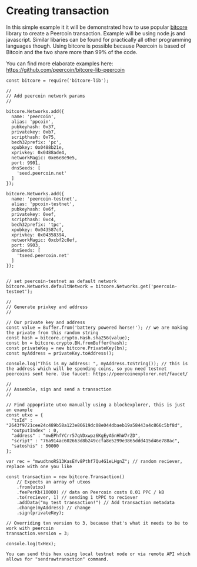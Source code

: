 <!-- KEYWORDS: transaction, create, build, bitcore -->
# Creating transaction

In this simple example it it will be demonstrated how to use popular [bitcore](https://github.com/bitpay/bitcore/tree/master/packages/bitcore-lib) library to create a Peercoin transaction.
Example will be using node.js and javascript. Similar libaries can be found for practically all other programming languages though.
Using bitcore is possible because Peercoin is based of Bitcoin and the two share more than 99% of the code.

You can find more elaborate examples here: https://github.com/peercoin/bitcore-lib-peercoin

```
const bitcore = require('bitcore-lib');

//
// Add peercoin network params
//

bitcore.Networks.add({
  name: 'peercoin',
  alias: 'ppcoin',
  pubkeyhash: 0x37,
  privatekey: 0xb7,
  scripthash: 0x75,
  bech32prefix: 'pc',
  xpubkey: 0x0488b21e,
  xprivkey: 0x0488ade4,
  networkMagic: 0xe6e8e9e5,
  port: 9901,
  dnsSeeds: [
    'seed.peercoin.net'
  ]
});

bitcore.Networks.add({
  name: 'peercoin-testnet',
  alias: 'ppcoin-testnet',
  pubkeyhash: 0x6f,
  privatekey: 0xef,
  scripthash: 0xc4,
  bech32prefix: 'tpc',
  xpubkey: 0x043587cf,
  xprivkey: 0x04358394,
  networkMagic: 0xcbf2c0ef,
  port: 9903,
  dnsSeeds: [
    'tseed.peercoin.net'
  ]
});


// set peercoin-testnet as default network
bitcore.Networks.defaultNetwork = bitcore.Networks.get('peercoin-testnet');

//
// Generate privkey and address
//

// Our private key and address
const value = Buffer.from('battery powered horse!'); // we are making the private from this random string
const hash = bitcore.crypto.Hash.sha256(value);
const bn = bitcore.crypto.BN.fromBuffer(hash);
const privateKey = new bitcore.PrivateKey(bn);
const myAddress = privateKey.toAddress();

console.log("This is my address: ", myAddress.toString()); // this is the address which will be spending coins, so you need testnet peercoins sent here. Use faucet: https://peercoinexplorer.net/faucet/

//
// Assemble, sign and send a transaction
//

// Find appopriate utxo manually using a blockexplorer, this is just an example
const utxo = {
  "txId" : "2643f9721cee24c489b58a123e86619dc08e044dbaeb19a58443a4c866c5bf8d",
  "outputIndex" : 0,
  "address" : "mwEPhfYCrr57qVDxwpz6KgEyA6nHhW7rZD",
  "script" : "76a914ac602663d8b249ccfa8e5299e3865ddd415d46e788ac",
  "satoshis" : 50000
};

var rec = "mwudtnoRS13KasEYv8Pthf7Qu4G1eLHgnZ"; // random reciever, replace with one you like

const transaction = new bitcore.Transaction()
    // Expects an array of utxos 
    .from(utxo)
    .feePerKb(10000) // data on Peercoin costs 0.01 PPC / kB
    .to(reciever, 1) // sending 1 tPPC to reciever
    .addData("my test transaction!") // Add transaction metadata
    .change(myAddress) // change
    .sign(privateKey);

// Overriding txn version to 3, because that's what it needs to be to work with peercoin
transaction.version = 3;

console.log(txHex);

You can send this hex using local testnet node or via remote API which allows for "sendrawtransction" command.
